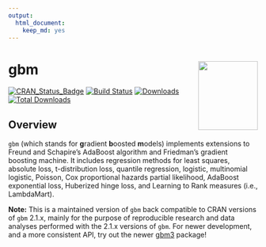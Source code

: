 ```yaml
---
output: 
  html_document: 
    keep_md: yes
---
```

# gbm <img src="tools/logo.png" align="right" width="120" height="139" />

[![CRAN\_Status\_Badge](http://www.r-pkg.org/badges/version/gbm)](https://cran.r-project.org/package=gbm)
[![Build Status](https://travis-ci.org/gbm-developers/gbm.svg?branch=master)](https://travis-ci.org/gbm-developers/gbm)
[![Downloads](http://cranlogs.r-pkg.org/badges/gbm)](http://cranlogs.r-pkg.org/badges/gbm)
[![Total Downloads](http://cranlogs.r-pkg.org/badges/grand-total/gbm)](http://cranlogs.r-pkg.org/badges/grand-total/gbm)

## Overview

`gbm` (which stands for **g**radient **b**oosted **m**odels) implements extensions to Freund and Schapire's AdaBoost algorithm and Friedman's gradient boosting machine. It includes regression methods for least squares, absolute loss, t-distribution loss, quantile regression, logistic, multinomial logistic, Poisson, Cox proportional hazards partial likelihood, AdaBoost exponential loss, Huberized hinge loss, and Learning to Rank measures (i.e., LambdaMart).

**Note:** This is a maintained version of `gbm` back compatible to CRAN versions of `gbm` 2.1.x, mainly for the purpose of reproducible research and data analyses performed with the 2.1.x versions of `gbm`. For newer development, and a more consistent API, try out the newer [gbm3](https://github.com/gbm-developers/gbm3) package!
